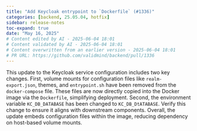 ```yaml
---
title: "Add Keycloak entrypoint to `Dockerfile` (#1336)"
categories: [backend, 25.05.04, hotfix]
sidebar: release-notes
toc-expand: true
date: "May 16, 2025"
# Content edited by AI - 2025-06-04 18:01
# Content validated by AI - 2025-06-04 18:01
# Content overwritten from an earlier version - 2025-06-04 18:01
# PR URL: https://github.com/validmind/backend/pull/1336
---
```


This update to the Keycloak service configuration includes two key changes. First, volume mounts for configuration files like `realm-export.json`, themes, and `entrypoint.sh` have been removed from the `docker-compose` file. These files are now directly copied into the Docker image via the `Dockerfile`, simplifying deployment. Second, the environment variable `KC_DB_DATABASE` has been changed to `KC_DB_DtATABASE`. Verify this change to ensure it aligns with downstream components. Overall, the update embeds configuration files within the image, reducing dependency on host-based volume mounts.